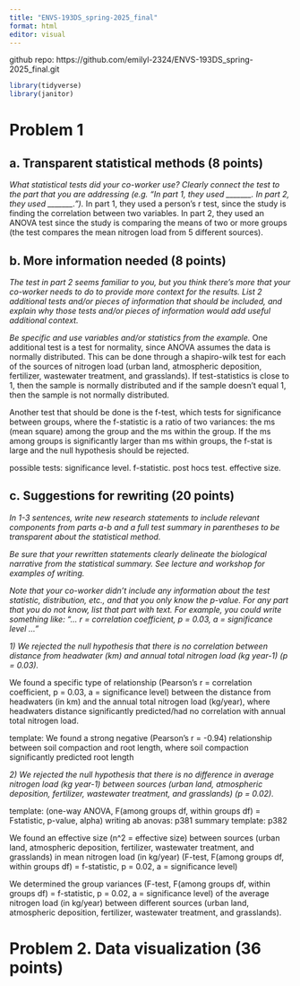 ```yaml
---
title: "ENVS-193DS_spring-2025_final"
format: html
editor: visual
---
```


github repo: https://github.com/emilyl-2324/ENVS-193DS_spring-2025_final.git 

```r
library(tidyverse)
library(janitor)
```

# Problem 1

## a. Transparent statistical methods (8 points)
*What statistical tests did your co-worker use? Clearly connect the test to the part that you are addressing (e.g. “In part 1, they used _______. In part 2, they used _______.”).*
In part 1, they used a person's r test, since the study is finding the correlation between two variables. In part 2, they used an ANOVA test since the study is comparing the means of two or more groups (the test compares the mean nitrogen load from 5 different sources). 

## b. More information needed (8 points)
*The test in part 2 seems familiar to you, but you think there’s more that your co-worker needs to do to provide more context for the results. List 2 additional tests and/or pieces of information that should be included, and explain why those tests and/or pieces of information would add useful additional context.*

*Be specific and use variables and/or statistics from the example.*
One additional test is a test for normality, since ANOVA assumes the data is normally distributed. This can be done through a shapiro-wilk test for each of the sources of nitrogen load (urban land, atmospheric deposition, fertilizer, wastewater treatment, and grasslands). If test-statistics is close to 1, then the sample is normally distributed and if the sample doesn't equal 1, then the sample is not normally distributed.

Another test that should be done is the f-test, which tests for significance between groups, where the f-statistic is a ratio of two variances: the ms (mean square) among the group and the ms within the group. If the ms among groups is significantly larger than ms within groups, the f-stat is large and the null hypothesis should be rejected. 

possible tests: 
significance level. 
f-statistic. 
post hocs test.
effective size.

## c. Suggestions for rewriting (20 points)
*In 1-3 sentences, write new research statements to include relevant components from parts a-b and a full test summary in parentheses to be transparent about the statistical method.*

*Be sure that your rewritten statements clearly delineate the biological narrative from the statistical summary. See lecture and workshop for examples of writing.* 

*Note that your co-worker didn’t include any information about the test statistic, distribution, etc., and that you only know the p-value. For any part that you do not know, list that part with text. For example, you could write something like: “… r = correlation coefficient, p = 0.03, a = significance level …”*

*1) We rejected the null hypothesis that there is no correlation between distance from headwater (km) and annual total nitrogen load (kg year-1) (p = 0.03).*

We found a specific type of relationship (Pearson's r = correlation coefficient, p = 0.03, a = significance level) between the distance from headwaters (in km) and the annual total nitrogen load (kg/year), where headwaters distance significantly predicted/had no correlation with annual total nitrogen load. 


template: We found a strong negative (Pearson's r = -0.94) relationship between soil compaction and root length, where soil compaction significantly predicted root length 

*2) We rejected the null hypothesis that there is no difference in average nitrogen load (kg year-1) between sources (urban land, atmospheric deposition, fertilizer, wastewater treatment, and grasslands) (p = 0.02).*

template: (one-way ANOVA, F(among groups df, within groups df) = Fstatistic, p-value, alpha)
writing ab anovas: p381
summary template: p382

We found an effective size (n^2 = effective size) between sources (urban land, atmospheric deposition, fertilizer, wastewater treatment, and grasslands) in mean nitrogen load (in kg/year) (F-test, F(among groups df, within groups df) = f-statistic, p = 0.02, a = significance level)

We determined the group variances (F-test, F(among groups df, within groups df) = f-statistic, p = 0.02, a = significance level) of the average nitrogen load (in kg/year) between different sources (urban land, atmospheric deposition, fertilizer, wastewater treatment, and grasslands).

# Problem 2. Data visualization (36 points)


